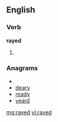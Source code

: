 ==English==

===Verb===
'''rayed'''

# {{past of|[[ray]]}}

===Anagrams===
* {{alphagram|adery}}
* [[deary#English|deary]]
* [[ready#English|ready]]
* [[yeard#English|yeard]]

[[mg:rayed]]
[[vi:rayed]]